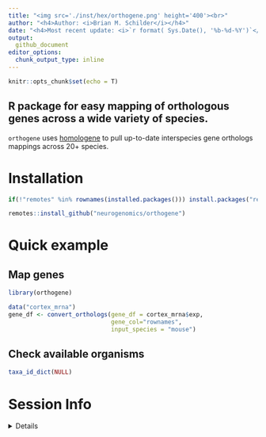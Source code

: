 ```yaml
---
title: "<img src='./inst/hex/orthogene.png' height='400'><br>" 
author: "<h4>Author: <i>Brian M. Schilder</i></h4>" 
date: "<h4>Most recent update: <i>`r format( Sys.Date(), '%b-%d-%Y')`</i></h4>"
output:
  github_document 
editor_options: 
  chunk_output_type: inline
---
```


```r
knitr::opts_chunk$set(echo = T)
```

## R package for easy mapping of orthologous genes across a wide variety of species.

`orthogene` uses [homologene](https://github.com/oganm/homologene) to pull up-to-date interspecies gene orthologs mappings across 20+ species. 

# Installation

```r
if(!"remotes" %in% rownames(installed.packages())) install.packages("remotes")

remotes::install_github("neurogenomics/orthogene")
```

# Quick example

## Map genes

```r
library(orthogene)

data("cortex_mrna")
gene_df <- convert_orthologs(gene_df = cortex_mrna$exp,
                             gene_col="rownames", 
                             input_species = "mouse")
```

## Check available organisms

```r
taxa_id_dict(NULL)
```


# Session Info 

<details> 

```r
utils::sessionInfo()
```

</details>  

